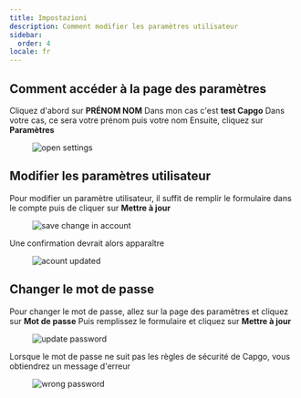 ```yaml
---
title: Impostazioni
description: Comment modifier les paramètres utilisateur
sidebar:
  order: 4
locale: fr
---
```


## Comment accéder à la page des paramètres

Cliquez d'abord sur **PRÉNOM NOM** Dans mon cas c'est **test Capgo** Dans votre cas, ce sera votre prénom puis votre nom Ensuite, cliquez sur **Paramètres**

<figure><img src="/settings-gowebp" alt="open settings" /><figcaption></figcaption></figure>

## Modifier les paramètres utilisateur

Pour modifier un paramètre utilisateur, il suffit de remplir le formulaire dans le compte puis de cliquer sur **Mettre à jour**

<figure><img src="/account-savewebp" alt="save change in account" /><figcaption></figcaption></figure>

Une confirmation devrait alors apparaître

<figure><img src="/account-updatedwebp" alt="acount updated" /><figcaption></figcaption></figure>

## Changer le mot de passe

Pour changer le mot de passe, allez sur la page des paramètres et cliquez sur **Mot de passe** Puis remplissez le formulaire et cliquez sur **Mettre à jour**

<figure><img src="/update-passwdwebp" alt="update password" /><figcaption></figcaption></figure>

Lorsque le mot de passe ne suit pas les règles de sécurité de Capgo, vous obtiendrez un message d'erreur

<figure><img src="/passwd-errorwebp" alt="wrong password" /><figcaption></figcaption></figure>